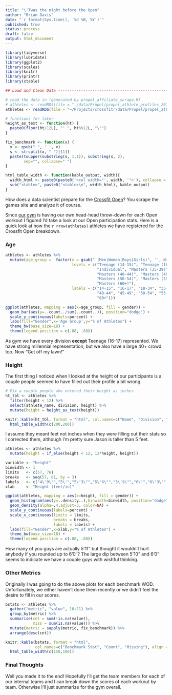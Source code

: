 ```yaml
---
title: "\'Twas the night before the Open"
author: "Brian Davis"
date: "`r format(Sys.time(), '%d %B, %Y')`"
published: true
status: process
draft: false
output: html_document
---
```


```r
library(tidyverse)
library(lubridate)
library(ggplot2)
library(scales)
library(knitr)
library(printr)
library(xtable)

## Load and Clean Data ---------------------------------------------------------

# read the data in (generated by propel_affiliate_scrape.R)
# athletes <- readRDS(file = "./data/Propel/propel_athlete_profiles_2017.rds")
athletes <- readRDS(file = "~/Projects/crossfitr/data/Propel/propel_athlete_profiles_2017.rds")

# functions for later
height_as_text <- function(ht) {
  paste0(floor(ht/12L), "' ", ht%%12L, "\"")
}

fix_benchmark <- function(x) {
  x <- gsub("_", ' ', x)
  s <- strsplit(x, " ")[[1]]
  paste(toupper(substring(s, 1,1)), substring(s, 2),
        sep="", collapse=" ")
}

html_table_width <- function(kable_output, width){
  width_html <- paste0(paste0('<col width="', width, '">'), collapse = "\n")
  sub("<table>", paste0("<table>\n", width_html), kable_output)
}
```

How does a data scientist prepare for the [Crossfit
Open](https://games.crossfit.com/)?  You scrape the games site and analyze it of
course.

Since [our gym](http://crossfitpropel.com/) is having our own head-head
throw-down for each Open workout I figured I'd take a look at our Open
participation stats.  Here is a quick look at how the `r nrow(athletes)`
athletes we have registered for the Crossfit Open breakdown. 


### Age

```r
athletes <- athletes %>% 
  mutate(age_group =  factor(x = gsub(" (Men|Women|Boys|Girls)", '', division),
                             levels = c("Teenage (14-15)", "Teenage (16-17)",
                                        "Individual", "Masters (35-39)",
                                        "Masters (40-44)", "Masters (45-49)",
                                        "Masters (50-54)", "Masters (55-59)",
                                        "Masters (60+)"),
                             labels = c("14-15", "16-17", "18-34", "35-39",
                                        "40-44", "45-49", "50-54", "55-59",
                                        "60+")))

ggplot(athletes, mapping = aes(x=age_group, fill = gender)) +
  geom_bar(aes(y=..count../sum(..count..)), position="dodge") +
  scale_y_continuous(labels=percent) +
  labs(fill="Gender",x='Age Group',y="% of Athletes") +
  theme_bw(base_size=18) +
  theme(legend.position = c(.88, .88))
```

As gym we have every division **except** Teenage (16-17) represented.  We have
strong millennial representation, but we also have a large 40+ crowd too. 
Now "Get off my lawn!"

### Height

The first thing I noticed when I looked at the height of our participants is a couple people seemed to have filled out their profile a bit wrong.

```r
# Fix a couple people who entered their height as inches
ht_tbl <- athletes %>% 
  filter(height < 12) %>% 
  select(athlete_name, division, height) %>%
  mutate(height = height_as_text(height))

knitr::kable(ht_tbl, format = "html", col.names=c("Name", "Division", "Height"), align = c('r', 'c', 'c')) %>%
  html_table_width(c(200,200))
```


I assume they meant feet not inches when they were filling out their stats so I corrected them, although I'm pretty sure Jason is taller than 5 feet.

```r
athletes <- athletes %>% 
  mutate(height = if_else(height < 12, 12*height, height))

variable <- "height"
binwidth <- 1
limits   <- c(57, 76)
breaks   <- seq(57, 81, by = 3)
labels   <- c("4\'9\"","5\'","5\'3\"","5\'6\"","5\'9\"","6\'","6\'3\"","6\'6\"","6\'9\"")
xlab     <- "Height (feet/in)"

ggplot(athletes, mapping = aes(x=height, fill = gender)) +
  geom_histogram(aes(y=..density..),binwidth=binwidth, position="dodge") +
  geom_density(alpha=.4,adjust=3, color=NA) +
  scale_y_continuous(labels=percent) +
  scale_x_continuous(limits = limits,
                     breaks = breaks,
                     labels = labels) +
  labs(fill="Gender",x=xlab,y="% of Athletes") +
  theme_bw(base_size=18) +
  theme(legend.position = c(.88, .88))
```

How many of you guys are actually 5’11” but thought it wouldn’t hurt anybody if you rounded up to 6’0″?  The large dip between 5'10" and 6'0" seems to indicate we have a couple guys with wishful thinking.

### Other Metrics

Originally I was going to do the above plots for each benchmark WOD.  Unfortunately, we either haven't done them recently or we didn't feel the desire to fill in our scores.

```r
bstats <- athletes %>%
  gather("metric", "value", 10:21) %>%
  group_by(metric) %>%
  summarise(cnt = sum(!is.na(value)),
            miss = sum(is.na(value))) %>%
  mutate(metric = sapply(metric, fix_benchmark)) %>%
  arrange(desc(cnt))

knitr::kable(bstats, format = "html", 
             col.names=c("Benchmark Stat", "Count", "Missing"), align = c('l', 'c', 'c')) %>%
  html_table_width(c(150,100))
```

### Final Thoughts

Well you made it to the end!  Hopefully I'll get the team members for each of our internal teams and I can break down the scores of each workout by team.  Otherwise I'll just summarize for the gym overall.